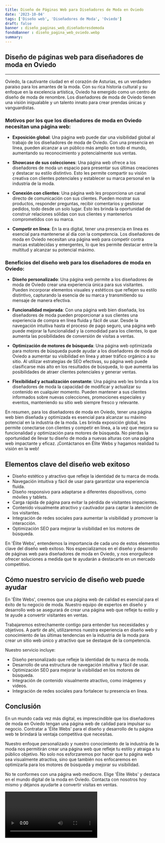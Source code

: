 ```yaml
---
title: Diseño de Páginas Web para Diseñadores de Moda en Oviedo
date: '2023-10-04'
tags: ['Diseño web', 'Diseñadores de Moda', 'Oviedo']
draft: false
banner : diseño_paginas_web_diseñadoresdemoda
fondoBanner : diseño_pagina_web_oviedo.webp
summary: 
---
```


## Diseño de páginas web para diseñadores de moda en Oviedo

---

Oviedo, la cautivante ciudad en el corazón de Asturias, es un verdadero paraíso para los amantes de la moda. Con su rica historia cultural y su enfoque en la excelencia artística, Oviedo ha emergido como un centro de diseño de moda de renombre. Los diseñadores de moda de Oviedo tienen una visión inigualable y un talento innato para crear prendas únicas y vanguardistas.

### Motivos por los que los diseñadores de moda en Oviedo necesitan una página web:

- **Exposición global**: Una página web puede dar una visibilidad global al trabajo de los diseñadores de moda de Oviedo. Con una presencia en línea, pueden alcanzar a un público más amplio en todo el mundo, aumentando su reconocimiento y potencialmente sus ventas.

- **Showcase de sus colecciones**: Una página web ofrece a los diseñadores de moda un espacio para presentar sus últimas creaciones y destacar su estilo distintivo. Esto les permite compartir su visión creativa con clientes potenciales y establecer su marca personal en la industria de la moda.

- **Conexión con clientes**: Una página web les proporciona un canal directo de comunicación con sus clientes. Pueden mostrar sus productos, responder preguntas, recibir comentarios y gestionar pedidos, todo desde un solo lugar. Esto les brinda la oportunidad de construir relaciones sólidas con sus clientes y mantenerlos comprometidos con su marca.

- **Competir en línea**: En la era digital, tener una presencia en línea es esencial para mantenerse al día con la competencia. Los diseñadores de moda en Oviedo necesitan una página web para competir contra marcas establecidas y emergentes, lo que les permite destacar entre la multitud y alcanzar su potencial máximo.

### Beneficios del diseño web para los diseñadores de moda en Oviedo:

- **Diseño personalizado**: Una página web permite a los diseñadores de moda de Oviedo crear una experiencia única para sus visitantes. Pueden incorporar elementos visuales y estéticos que reflejen su estilo distintivo, capturando la esencia de su marca y transmitiendo su mensaje de manera efectiva.

- **Funcionalidad mejorada**: Con una página web bien diseñada, los diseñadores de moda pueden proporcionar a sus clientes una experiencia de compra en línea fluida y fácil de usar. Desde la navegación intuitiva hasta el proceso de pago seguro, una página web puede mejorar la funcionalidad y la comodidad para los clientes, lo que aumenta las posibilidades de conversión de visitas a ventas.

- **Optimización de motores de búsqueda**: Una página web optimizada para motores de búsqueda puede ayudar a los diseñadores de moda de Oviedo a aumentar su visibilidad en línea y atraer tráfico orgánico a su sitio. Al utilizar estrategias de SEO efectivas, su página web puede clasificarse más alto en los resultados de búsqueda, lo que aumenta las posibilidades de atraer clientes potenciales y generar ventas.

- **Flexibilidad y actualización constante**: Una página web les brinda a los diseñadores de moda la capacidad de modificar y actualizar su contenido en cualquier momento. Pueden mantener a sus clientes informados sobre nuevas colecciones, promociones especiales y eventos, manteniendo su sitio web siempre fresco y relevante.

En resumen, para los diseñadores de moda en Oviedo, tener una página web bien diseñada y optimizada es esencial para alcanzar su máximo potencial en la industria de la moda. Les brinda exposición global, les permite conectarse con clientes y competir en línea, a la vez que mejora su funcionalidad y optimización para motores de búsqueda. No pierdas la oportunidad de llevar tu diseño de moda a nuevas alturas con una página web impactante y eficaz. ¡Contáctanos en Élite Webs y hagamos realidad tu visión en la web!

<GifSeo />

<Cta />

## Elementos clave del diseño web exitoso

- Diseño estético y atractivo que refleje la identidad de tu marca de moda.
- Navegación intuitiva y fácil de usar para garantizar una experiencia fluida.
- Diseño responsivo para adaptarse a diferentes dispositivos, como móviles y tablets.
- Carga rápida de página para evitar la pérdida de visitantes impacientes.
- Contenido visualmente atractivo y cautivador para captar la atención de los visitantes.
- Integración de redes sociales para aumentar la visibilidad y promover la interacción.
- Optimización SEO para mejorar la visibilidad en los motores de búsqueda.

En 'Élite Webs', entendemos la importancia de cada uno de estos elementos clave del diseño web exitoso. Nos especializamos en el diseño y desarrollo de páginas web para diseñadores de moda en Oviedo, y nos enorgullece ofrecer soluciones a medida que te ayudarán a destacarte en un mercado competitivo.

## Cómo nuestro servicio de diseño web puede ayudar

En 'Élite Webs', creemos que una página web de calidad es esencial para el éxito de tu negocio de moda. Nuestro equipo de expertos en diseño y desarrollo web se asegurará de crear una página web que refleje tu estilo y te ayude a convertir visitantes en ventas.

Trabajaremos estrechamente contigo para entender tus necesidades y objetivos. A partir de ahí, utilizaremos nuestra experiencia en diseño web y conocimiento de las últimas tendencias en la industria de la moda para crear un sitio web único y atractivo que se destaque de la competencia.

Nuestro servicio incluye:

- Diseño personalizado que refleje la identidad de tu marca de moda.
- Desarrollo de una estructura de navegación intuitiva y fácil de usar.
- Optimización SEO para mejorar la visibilidad en los motores de búsqueda.
- Integración de contenido visualmente atractivo, como imágenes y videos.
- Integración de redes sociales para fortalecer tu presencia en línea.

## Conclusión

En un mundo cada vez más digital, es imprescindible que los diseñadores de moda en Oviedo tengan una página web de calidad para impulsar su negocio. Contratar a 'Élite Webs' para el diseño y desarrollo de tu página web te brindará la ventaja competitiva que necesitas.

Nuestro enfoque personalizado y nuestro conocimiento de la industria de la moda nos permitirán crear una página web que refleje tu estilo y atraiga a tu público objetivo. No solo nos esforzaremos por hacer que tu página web sea visualmente atractiva, sino que también nos enfocaremos en optimizarla para los motores de búsqueda y mejorar su visibilidad.

No te conformes con una página web mediocre. Elige 'Élite Webs' y destaca en el mundo digital de la moda en Oviedo. Contacta con nosotros hoy mismo y déjanos ayudarte a convertir visitas en ventas.

<Video />

<CtaBot job='Diseñadores de Moda' city='Oviedo'/>

<Gmaps query='Oviedo+españa+maps' />